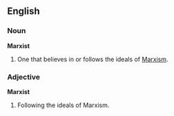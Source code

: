 ==English==

===Noun===
'''Marxist'''
# One that believes in or follows the ideals of [[Marxism]].

===Adjective===
'''Marxist'''
# Following the ideals of Marxism.